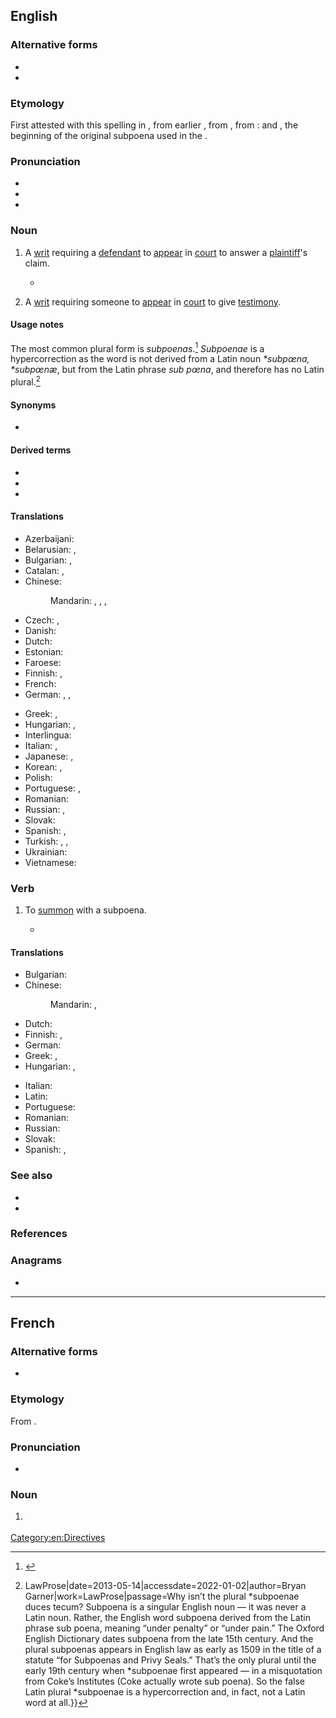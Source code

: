 {{also|subpœna}}
==English==
{{wikipedia}}

===Alternative forms===
* {{l|en|subpena}}
* {{l|en|subpœna}}

===Etymology===
{{root|en|ine-pro|*kʷey-}}
First attested with this spelling in {{w|1623}} {{C.E.}}, from earlier {{m|en|subpena}}, from {{inh|en|enm|sub pena}}, from  {{der|en|ML.|-}}: {{m|la|sub||under}} and {{m|la|poena||penalty}}, the beginning of the original subpoena used in the {{w|Court of Chancery}}.

===Pronunciation===
* {{IPA|en|/səˈpiːnə/}}
* {{audio|en|en-us-subpoena.ogg|Audio (US)}}
* {{rhymes|en|iːnə|s=3}}

===Noun===
{{en-noun|s|subpoenae|subpoenæ}}

# {{lb|en|legal|historical}} A [[writ]] requiring a [[defendant]] to [[appear]] in [[court]] to answer a [[plaintiff]]'s claim.
#* {{quote-book|en|1874|{{w|W.S. Gilbert}}|{{w|Trial by Jury}}|passage=Summoned by a stern '''subpoena''' Edwin sued by Angelina Shortly will appear.}}
# {{lb|en|legal}} A [[writ]] requiring someone to [[appear]] in [[court]] to give [[testimony]].

====Usage notes====
The most common plural form is ''subpoenas''.<ref>{{quote-book|en|author=Burchfield, R. W.|title=Fowler's modern English usage|page=748|passage=Pl. subpoenas|year=1998|date=|publisher=Oxford University Press|url=http://worldcat.org/oclc/1036217964|isbn=0198610211|oclc=1036217964}}</ref> ''Subpoenae '' is a hypercorrection as the word is not derived from a Latin noun ''*subpœna, *subpœnæ'', but from the Latin phrase ''sub pœna'', and therefore has no Latin plural.<ref>{{quote-web|en|url=https://lawprose.org/lawprose-lesson-118/|title=LawProse Lesson #118 {{!}} LawProse|date=2013-05-14|accessdate=2022-01-02|author=Bryan Garner|work=LawProse|passage=Why isn’t the plural *subpoenae duces tecum? Subpoena is a singular English noun — it was never a Latin noun. Rather, the English word subpoena derived from the Latin phrase sub poena, meaning “under penalty” or “under pain.” The Oxford English Dictionary dates subpoena from the late 15th century. And the plural subpoenas appears in English law as early as 1509 in the title of a statute “for Subpoenas and Privy Seals.” That’s the only plural until the early 19th century when *subpoenae first appeared — in a misquotation from Coke’s Institutes (Coke actually wrote sub poena). So the false Latin plural *subpoenae is a hypercorrection and, in fact, not a Latin word at all.}}</ref>

====Synonyms====
* {{l|en|witness summons}} {{qualifier|{{l|en|British}}}}

====Derived terms====
* {{l|en|subpoena duces tecum}}
* {{l|en|subpoena ad testificandum}}
* {{l|en|subpoena ad respondendum}}

====Translations====
{{trans-top|writ requiring someone to appear in court to give testimony}}
* Azerbaijani: {{t+|az|çağırış}}
* Belarusian: {{t|be|паве́стка|f}}, {{t|be|по́зва|f}}
* Bulgarian: {{t|bg|призо́вка|f}}, {{t|bg|по́зва|f}}
* Catalan: {{t+|ca|citació|f}}, {{t|ca|citació a dia cert|f}}
* Chinese:
*: Mandarin: {{t+|cmn|傳票}}, {{t+|cmn|传票|tr=chuánpiào}}, {{t+|cmn|傳訊}}, {{t+|cmn|传讯|tr=chuánxùn}}
* Czech: {{t+|cs|[[předvolání]] k [[soud|soudu]]|n}}, {{t+|cs|[[soudní]] [[obsílka]]|f}}
* Danish: {{t|da|stævning|f}}
* Dutch: {{t+|nl|dagvaarding|f}}
* Estonian: {{t|et|kohtukutse}}
* Faroese: {{t|fo|stevning|f}}
* Finnish: {{t|fi|todistajan haaste}}, {{t+|fi|haaste}}
* French: {{t+|fr|citation|f}}
* German: {{t|de|Zwangsvorladung|f}}, {{t+|de|Vorladung|f}}, {{t|de|Auskunftsanordnung|f}}
{{trans-mid}}
* Greek: {{t+|el|κλήση|f}}, {{t+|el|κλήτευση|f}}
* Hungarian: {{t+|hu|idézés}}, {{t|hu|beidézés}}
* Interlingua: {{t|ia|citation}}
* Italian: {{t+|it|convocazione|f}}, {{t+|it|citazione|f}}
* Japanese: {{t+|ja|召喚状|tr=しょうかんじょう, shōkanjō}}, {{t+|ja|召喚|tr=しょうかん, shōkan}}
* Korean: {{t|ko|소환장(召喚狀)}}, {{t+|ko|소환(召喚)}}
* Polish: {{t|pl|[[wezwanie]] do [[sąd|sądu]]|n}}
* Portuguese: {{t+|pt|intimação|f}}, {{t+|pt|citação|f}}
* Romanian: {{t+|ro|citație|f}}
* Russian: {{t+|ru|пове́стка|f}}, {{t|ru|[[вы́зов]] в [[суд]]|m}}
* Slovak: {{t|sk|[[predvolanie]] na [[súd]]|n}}
* Spanish: {{t+|es|citación|f}}, {{t+|es|requerimiento|m}}
* Turkish: {{t+|tr|celpname}}, {{t|tr|mahkeme çağrısı}}, {{t+|tr|celp kâğıdı}}
* Ukrainian: {{t|uk|пові́стка|f}}
* Vietnamese: {{t|vi|trát tòa}}
{{trans-bottom}}

===Verb===
{{en-verb}}

# {{lb|en|transitive}} To [[summon]] with a subpoena.
#* {{quote-book|en|1924|{{w|Herman Melville}}|{{w|Billy Budd}}|location=London|publisher=Constable & Co.|chapter=10|url=http://gutenberg.net.au/ebooks06/0608511h.html|passage=Why not '''subpoena''' as well the clerical proficients?}}

====Translations====
{{trans-top|to summon with a subpoena}}
* Bulgarian: {{t+|bg|призовавам}}
* Chinese:
*: Mandarin: {{t+|cmn|傳訊|sc=Hani}}, {{t+|cmn|传讯|tr=chuánxùn|sc=Hani}}
* Dutch: {{t+|nl|dagvaarden}}
* Finnish: {{t|fi|[[haastaa]] [[todistajaksi]]}}, {{t+|fi|haastaa}}
* German: {{t|de|zwangsvorladen}}
* Greek: {{t|el|κλητεύω μάρτυρα}}, {{t|el|καλώ μάρτυρα}}
* Hungarian: {{t+|hu|idéz}}, {{t+|hu|beidéz}}
{{trans-mid}}
* Italian: {{t+|it|citare}}
* Latin: {{t|la|convador}}
* Portuguese: {{t+|pt|citar}}
* Romanian: {{t+|ro|cita}}
* Russian: {{t|ru|[[вы́звать]] в [[суд]] [[повестка|пове́сткой]]|pf}}
* Slovak: {{t|sk|predvolať (niekoho) na súd}}
* Spanish: {{t+|es|citar}}, {{t|es|[[citar]] [[a]] [[declarar]]}}
{{trans-bottom}}

===See also===
* {{l|en|compel testimony}}
* {{l|en|contempt of court}}

===References===
<references/>

===Anagrams===
* {{anagrams|en|a=abenopsu|base upon}}

[[Category:en:Directives]]

----

==French==
{{wikipedia|lang=fr}}

===Alternative forms===
* {{alt|fr|subpœna}}

===Etymology===
From {{uder|fr|en|subpoena}}.

===Pronunciation===
* {{fr-IPA|subpéna}}

===Noun===
{{fr-noun|m}}

# {{lb|fr|Canadian and US law}} {{l|en|subpoena}}